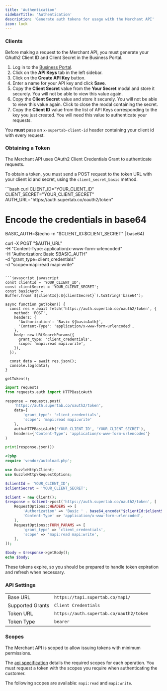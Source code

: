 ```yaml
---
title: 'Authentication'
sidebarTitle: 'Authentication'
description: 'Generate auth tokens for usage with the Merchant API'
icon: lock
---
```


### Clients

Before making a request to the Merchant API, you must generate your OAuth2 Client ID and Client Secret in the Business Portal.

1. Log in to the [Business Portal](https://business.supertab.co).
2. Click on the **API Keys** tab in the left sidebar.
3. Click on the **Create API Key** button.
4. Enter a name for your API key and click **Save**.
5. Copy the **Client Secret** value from the **Your Secret** modal and store it securely. You will not be able to view this value again.
6. Copy the **Client Secret** value and store it securely. You will not be able to view this value again. Click to close the modal containing the secret.
7. Copy the **Client ID** value from the list of API Keys corresponding to the key you just created. You will need this value to authenticate your requests.

You **must** pass an `x-supertab-client-id` header containing your client id with every request.

### Obtaining a Token

The Merchant API uses OAuth2 Client Credentials Grant to authenticate requests.

To obtain a token, you must send a POST request to the token URL with your client id and secret,  using the `client_secret_basic` method.

<CodeGroup>
```bash curl
CLIENT_ID="YOUR_CLIENT_ID"
CLIENT_SECRET="YOUR_CLIENT_SECRET"
AUTH_URL="https://auth.supertab.co/oauth2/token"

# Encode the credentials in base64
BASIC_AUTH=$(echo -n "$CLIENT_ID:$CLIENT_SECRET" | base64)

curl -X POST "$AUTH_URL" \
  -H "Content-Type: application/x-www-form-urlencoded" \
  -H "Authorization: Basic $BASIC_AUTH" \
  -d "grant_type=client_credentials" \
  -d "scope=mapi:read mapi:write"
```

```javascript javascript
const clientId = 'YOUR_CLIENT_ID';
const clientSecret = 'YOUR_CLIENT_SECRET';
const basicAuth = Buffer.from(`${clientId}:${clientSecret}`).toString('base64');

async function getToken() {
  const res = await fetch('https://auth.supertab.co/oauth2/token', {
    method: 'POST',
    headers: {
      'Authorization': `Basic ${basicAuth}`,
      'Content-Type': 'application/x-www-form-urlencoded',
    },
    body: new URLSearchParams({
      grant_type: 'client_credentials',
      scope: 'mapi:read mapi:write',
    }),
  });

  const data = await res.json();
  console.log(data);
}

getToken();
```

```python python
import requests
from requests.auth import HTTPBasicAuth

response = requests.post(
    'https://auth.supertab.co/oauth2/token',
    data={
        'grant_type': 'client_credentials',
        'scope': 'mapi:read mapi:write'
    },
    auth=HTTPBasicAuth('YOUR_CLIENT_ID', 'YOUR_CLIENT_SECRET'),
    headers={'Content-Type': 'application/x-www-form-urlencoded'}
)

print(response.json())
```

```php php
<?php
require 'vendor/autoload.php';

use GuzzleHttp\Client;
use GuzzleHttp\RequestOptions;

$clientId = 'YOUR_CLIENT_ID';
$clientSecret = 'YOUR_CLIENT_SECRET';

$client = new Client();
$response = $client->post('https://auth.supertab.co/oauth2/token', [
    RequestOptions::HEADERS => [
        'Authorization' => 'Basic ' . base64_encode("$clientId:$clientSecret"),
        'Content-Type' => 'application/x-www-form-urlencoded',
    ],
    RequestOptions::FORM_PARAMS => [
        'grant_type' => 'client_credentials',
        'scope' => 'mapi:read mapi:write',
    ],
]);

$body = $response->getBody();
echo $body;
```
</CodeGroup>

These tokens expire, so you should be prepared to handle token expiration and refresh when necessary.

### API Settings

| | |
|--|--|
| Base URL | `https://tapi.supertab.co/mapi/` |
| Supported Grants | `Client Credentials` |
| Token URL | `https://auth.supertab.co/oauth2/token` |
| Token Type | `bearer` |


### Scopes

The Merchant API is scoped to allow issuing tokens with minimum permissions.

The [api specification](/merchant-api/endpoints) details the required scopes for each operation.
You must request a token with the scopes you require when authenticating the customer.

The following scopes are available: `mapi:read` and `mapi:write`.
